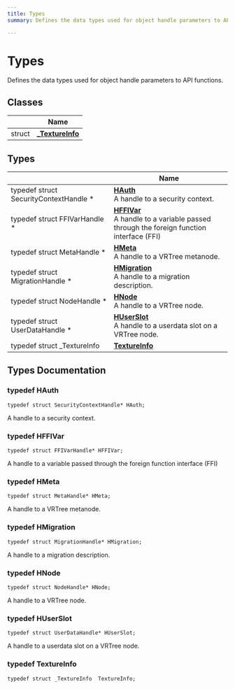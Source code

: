 ```yaml
---
title: Types
summary: Defines the data types used for object handle parameters to API functions. 

---
```


# Types

Defines the data types used for object handle parameters to API functions. 

## Classes

|                | Name           |
| -------------- | -------------- |
| struct | **[_TextureInfo](../Classes/struct___texture_info.mdx)**  |

## Types

|                | Name           |
| -------------- | -------------- |
| typedef struct SecurityContextHandle * | **[HAuth](../definitions/group__api__types.mdx#typedef-hauth)** <br />A handle to a security context.  |
| typedef struct FFIVarHandle * | **[HFFIVar](../definitions/group__api__types.mdx#typedef-hffivar)** <br />A handle to a variable passed through the foreign function interface (FFI)  |
| typedef struct MetaHandle * | **[HMeta](../definitions/group__api__types.mdx#typedef-hmeta)** <br />A handle to a VRTree metanode.  |
| typedef struct MigrationHandle * | **[HMigration](../definitions/group__api__types.mdx#typedef-hmigration)** <br />A handle to a migration description.  |
| typedef struct NodeHandle * | **[HNode](../definitions/group__api__types.mdx#typedef-hnode)** <br />A handle to a VRTree node.  |
| typedef struct UserDataHandle * | **[HUserSlot](../definitions/group__api__types.mdx#typedef-huserslot)** <br />A handle to a userdata slot on a VRTree node.  |
| typedef struct _TextureInfo | **[TextureInfo](../definitions/group__api__types.mdx#typedef-textureinfo)**  |

## Types Documentation

### typedef HAuth

```
typedef struct SecurityContextHandle* HAuth;
```

A handle to a security context. 

### typedef HFFIVar

```
typedef struct FFIVarHandle* HFFIVar;
```

A handle to a variable passed through the foreign function interface (FFI) 

### typedef HMeta

```
typedef struct MetaHandle* HMeta;
```

A handle to a VRTree metanode. 

### typedef HMigration

```
typedef struct MigrationHandle* HMigration;
```

A handle to a migration description. 

### typedef HNode

```
typedef struct NodeHandle* HNode;
```

A handle to a VRTree node. 

### typedef HUserSlot

```
typedef struct UserDataHandle* HUserSlot;
```

A handle to a userdata slot on a VRTree node. 

### typedef TextureInfo

```
typedef struct _TextureInfo  TextureInfo;
```







